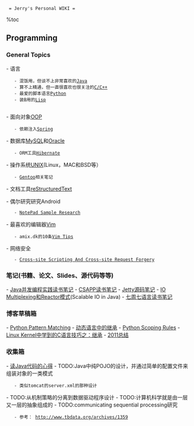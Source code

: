   = Jerry's Personal WIKI =
%toc

== Programming ==
=== General Topics ===
- 语言
    - 混饭用，但谈不上非常喜欢的[[java|Java]]
    - 算不上精通，但一直很喜欢也很关注的[[c-and-cpp|C/C++]]
    - 最爱的脚本语言[[python|Python]]
    - 装B用的[[lisp|Lisp]]
    
- 面向对象[[oop|OOP]]
    - 依赖注入[[spring|Spring]]

- 数据库[[mysql|MySQL]]和[[oracle|Oracle]]
    - ORM工具[[hibernate|Hibernate]]

- 操作系统[[unix|UNIX]](Linux，MAC和BSD等）
    - [[gentoo|Gentoo]]相关笔记

- 文档工具[[restructuredtext|reStructuredText]]

- 偶尔研究研究Android
    - [[notepad-sample-research|NotePad Sample Research]]

- 最喜欢的编辑器[[vim|Vim]]
    - amix.dk的10条[[vim-tips|Vim Tips]]

- 网络安全
    - [[xss-csrf|Cross-site Scripting And Cross-site Request Forgery]]

=== 笔记(书籍、论文、Slides、源代码等等) ===
- [[book-notes-jcip|Java并发编程实践读书笔记]]
- [[book-notes-csipp|CSAPP读书笔记]] 
- [[source-notes-jetty|Jetty源码笔记]]
- [[io-multiplexing-reactor|IO Multiplexing和Reactor模式]](Scalable IO in Java)
- [[seven-lang-seven-week-notes|七周七语言读书笔记]] 

=== 博客草稿箱 ===
- [[python-pattern-matching|Python Pattern Matching]]
- [[dynamic-lang-inheritance|动态语言中的继承]]
- [[python-scoping-rules|Python Scoping Rules]]
- [[c-inheritance-kernel|Linux Kernel中学到的C语言技巧之：继承]]
- [[2011-conclusion|2011总结]]

=== 收集箱 ===
- [[reading-java-source-code|读Java代码的心得]]
- TODO:Java中纯POJO的设计，并通过简单的配置文件来组装对象的一类模式
    - 类似tomcat的server.xml的那种设计
- TODO:从机制策略的分离到数据驱动程序设计
- TODO:计算机科学就是由一层又一层的抽象组成的
- TODO:communicating sequential processing研究
    - 参考： http://www.tbdata.org/archives/1359
